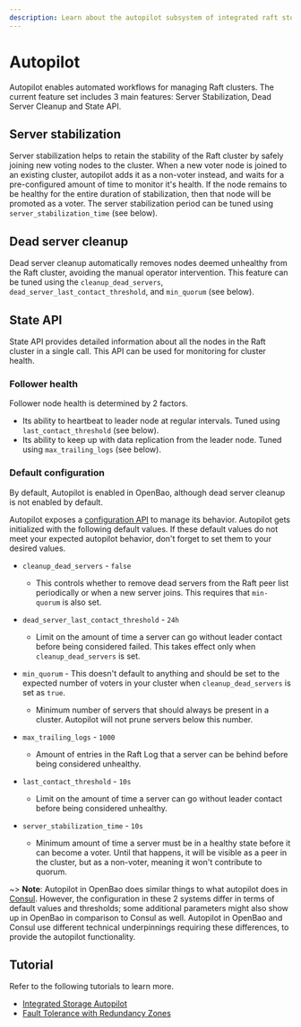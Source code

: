 ```yaml
---
description: Learn about the autopilot subsystem of integrated raft storage in OpenBao.
---
```


# Autopilot

Autopilot enables automated workflows for managing Raft clusters. The current
feature set includes 3 main features: Server Stabilization, Dead Server Cleanup
and State API.

## Server stabilization

Server stabilization helps to retain the stability of the Raft cluster by safely
joining new voting nodes to the cluster. When a new voter node is joined to an
existing cluster, autopilot adds it as a non-voter instead, and waits for a
pre-configured amount of time to monitor it's health. If the node remains to be
healthy for the entire duration of stabilization, then that node will be
promoted as a voter. The server stabilization period can be tuned using
`server_stabilization_time` (see below).

## Dead server cleanup

Dead server cleanup automatically removes nodes deemed unhealthy from the
Raft cluster, avoiding the manual operator intervention. This feature can be
tuned using the `cleanup_dead_servers`, `dead_server_last_contact_threshold`,
and `min_quorum` (see below).

## State API

State API provides detailed information about all the nodes in the Raft cluster
in a single call. This API can be used for monitoring for cluster health.

### Follower health

Follower node health is determined by 2 factors.

- Its ability to heartbeat to leader node at regular intervals. Tuned using
  `last_contact_threshold` (see below).
- Its ability to keep up with data replication from the leader node. Tuned using
  `max_trailing_logs` (see below).

### Default configuration

By default, Autopilot is enabled in OpenBao, although dead server cleanup is not
enabled by default.

Autopilot exposes a [configuration
API](/api-docs/system/storage/raftautopilot#set-configuration) to manage its
behavior. Autopilot gets initialized with the following default values. If these
default values do not meet your expected autopilot behavior, don't forget to set
them to your desired values.

- `cleanup_dead_servers` - `false`
  - This controls whether to remove dead servers from
    the Raft peer list periodically or when a new server joins. This requires that
    `min-quorum` is also set.

- `dead_server_last_contact_threshold` - `24h`
  - Limit on the amount of time
    a server can go without leader contact before being considered failed. This
    takes effect only when `cleanup_dead_servers` is set.

- `min_quorum` - This doesn't default to anything and should be set to the expected
  number of voters in your cluster when `cleanup_dead_servers` is set as `true`.
  - Minimum number of servers that should always be present in a cluster.
  Autopilot will not prune servers below this number.

- `max_trailing_logs` - `1000`
  - Amount of entries in the Raft Log that a server
    can be behind before being considered unhealthy.

- `last_contact_threshold` - `10s`
  - Limit on the amount of time a server can go without leader contact before being considered unhealthy.

- `server_stabilization_time` - `10s`
  - Minimum amount of time a server must be in a healthy state before it can become a voter. Until that happens,
    it will be visible as a peer in the cluster, but as a non-voter, meaning it won't contribute to quorum.

~> **Note**: Autopilot in OpenBao does similar things to what autopilot does in
[Consul](https://www.consul.io/). However, the configuration in these 2 systems
differ in terms of default values and thresholds; some additional parameters
might also show up in OpenBao in comparison to Consul as well. Autopilot in OpenBao
and Consul use different technical underpinnings requiring these differences, to
provide the autopilot functionality.

## Tutorial

Refer to the following tutorials to learn more.

- [Integrated Storage Autopilot](/tutorials/raft/raft-autopilot)
- [Fault Tolerance with Redundancy Zones](/tutorials/raft/raft-redundancy-zones)
